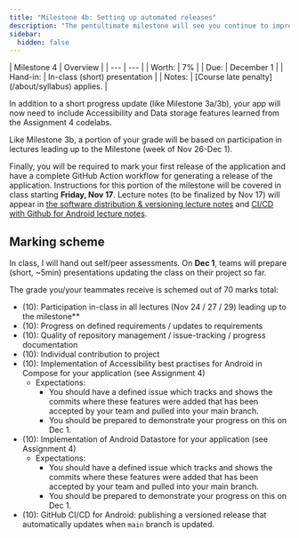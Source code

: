 ```yaml
---
title: "Milestone 4b: Setting up automated releases"
description: "The pentultimate milestone will see you continue to improve the quality of your application, while also settting up automated versioning and releases to better communicate the status of your application to other developers (your classmates)."
sidebar:
  hidden: false
---
```


<div class="first-col-header">
| Milestone 4 | Overview |
| --- | --- |
| Worth: | 7% |
| Due: | December 1 |
| Hand-in: | In-class (short) presentation |
| Notes: | [Course late penalty](/about/syllabus) applies. |
</div>

In addition to a short progress update (like Milestone 3a/3b), your app will now need to include Accessibility and Data storage features learned from the Assignment 4 codelabs.

Like Milestone 3b, a portion of your grade will be based on participation in lectures leading up to the Milestone (week of Nov 26-Dec 1).

Finally, you will be required to mark your first release of the application and have a complete GitHub Action workflow for generating a release of the application. Instructions for this portion of the milestone will be covered in class starting **Friday, Nov 17**. Lecture notes (to be finalized by Nov 17) will appear in [the software distribution & versioning lecture notes](/5A6-F23/lectures/development/05-software-distribution) and [CI/CD with Github for Android lecture notes](/5A6-F23/lectures/developement/03-ci-cd).

## Marking scheme

In class, I will hand out self/peer assessments. On **Dec 1**, teams will prepare (short, ~5min) presentations updating the class on their project so far.

The grade you/your teammates receive is schemed out of 70 marks total:

- (10): Participation in-class in all lectures (Nov 24 / 27 / 29) leading up to the milestone**
- (10): Progress on defined requirements / updates to requirements
- (10): Quality of repository management / issue-tracking / progress documentation
- (10): Individual contribution to project
- (10): Implementation of Accessibility best practises for Android in Compose for your application (see Assignment 4)
  - Expectations:
    - You should have a defined issue which tracks and shows the commits where these features were added that has been accepted by your team and pulled into your main branch.
    - You should be prepared to demonstrate your progress on this on Dec 1.
- (10): Implementation of Android Datastore for your application (see Assignment 4)
  - Expectations:
    - You should have a defined issue which tracks and shows the commits where these features were added that has been accepted by your team and pulled into your main branch.
    - You should be prepared to demonstrate your progress on this on Dec 1.
- (10): GitHub CI/CD for Android: publishing a versioned release that automatically updates when `main` branch is updated.
